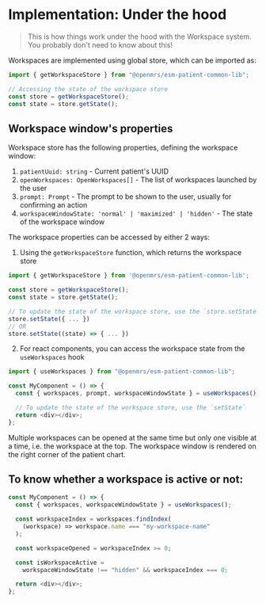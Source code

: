 # Implementation: Under the hood

> This is how things work under the hood with the Workspace system. You probably don't need to know about this!

Workspaces are implemented using global store, which can be imported as:

```ts
import { getWorkspaceStore } from "@openmrs/esm-patient-common-lib";

// Accessing the state of the workspace store
const store = getWorkspaceStore();
const state = store.getState();
```

## Workspace window's properties

Workspace store has the following properties, defining the workspace window:

1. `patientUuid: string` - Current patient's UUID
2. `openWorkspaces: OpenWorkspaces[]` - The list of workspaces launched by the user
3. `prompt: Prompt` - The prompt to be shown to the user, usually for confirming an action
4. `workspaceWindowState: 'normal' | 'maximized' | 'hidden'` - The state of the workspace window

The workspace properties can be accessed by either 2 ways:

1. Using the `getWorkspaceStore` function, which returns the workspace store

```ts copy
import { getWorkspaceStore } from '@openmrs/esm-patient-common-lib';

const store = getWorkspaceStore();
const state = store.getState();

// To update the state of the workspace store, use the `store.setState` function
store.setState({ ... })
// OR
store.setState((state) => { ... })
```

2. For react components, you can access the workspace state from the `useWorkspaces` hook

```ts copy
import { useWorkspaces } from "@openmrs/esm-patient-common-lib";

const MyComponent = () => {
  const { workspaces, prompt, workspaceWindowState } = useWorkspaces();

  // To update the state of the workspace store, use the `setState`
  return <div></div>;
};
```

Multiple workspaces can be opened at the same time but only one visible at a time, i.e. the workspace at the top. The workspace window is rendered on the right corner of the patient chart.

## To know whether a workspace is active or not:

```ts copy
const MyComponent = () => {
  const { workspaces, workspaceWindowState } = useWorkspaces();

  const workspaceIndex = workspaces.findIndex(
    (workspace) => workspace.name === "my-workspace-name"
  );

  const workspaceOpened = workspaceIndex >= 0;

  const isWorkspaceActive =
    workspaceWindowState !== "hidden" && workspaceIndex === 0;

  return <div></div>;
};
```

